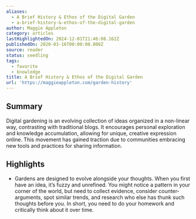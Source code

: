 ```yaml
---
aliases:
  - A Brief History & Ethos of the Digital Garden
  - a-brief-history-&-ethos-of-the-digital-garden
author: Maggie Appleton
category: articles
lastHighlightedOn: 2024-12-01T21:46:08.162Z
publishedOn: 2020-03-16T00:00:00.000Z
source: reader
status: seedling
tags:
  - favorite
  - knowledge
title: A Brief History & Ethos of the Digital Garden
url: 'https://maggieappleton.com/garden-history'
---
```

## Summary

Digital gardening is an evolving collection of ideas organized in a non-linear way, contrasting with traditional blogs. It encourages personal exploration and knowledge accumulation, allowing for unique, creative expression online. This movement has gained traction due to communities embracing new tools and practices for sharing information.

## Highlights

- [](https://maggieappleton.com/garden-history/#footnote-7)Gardens are designed to evolve alongside your thoughts. When you first have an idea, it’s fuzzy and unrefined. You might notice a pattern in your corner of the world, but need to collect evidence, consider counter-arguments, spot similar trends, and research who else has thunk such thoughts before you. In short, you need to do your homework and critically think about it over time.
